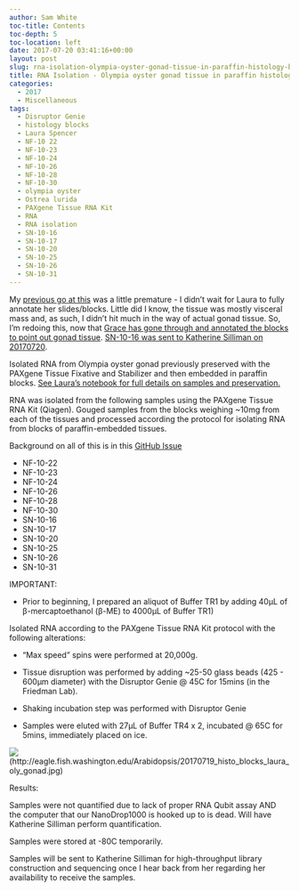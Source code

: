 ```yaml
---
author: Sam White
toc-title: Contents
toc-depth: 5
toc-location: left
date: 2017-07-20 03:41:16+00:00
layout: post
slug: rna-isolation-olympia-oyster-gonad-tissue-in-paraffin-histology-blocks-2
title: RNA Isolation - Olympia oyster gonad tissue in paraffin histology blocks
categories:
  - 2017
  - Miscellaneous
tags:
  - Disruptor Genie
  - histology blocks
  - Laura Spencer
  - NF-10 22
  - NF-10-23
  - NF-10-24
  - NF-10-26
  - NF-10-28
  - NF-10-30
  - olympia oyster
  - Ostrea lurida
  - PAXgene Tissue RNA Kit
  - RNA
  - RNA isolation
  - SN-10-16
  - SN-10-17
  - SN-10-20
  - SN-10-25
  - SN-10-26
  - SN-10-31
---
```


My [previous go at this](https://robertslab.github.io/sams-notebook/posts/2017/2017-07-10-rna-isolation-olympia-oyster-gonad-tissue-in-paraffin-histology-blocks/) was a little premature - I didn't wait for Laura to fully annotate her slides/blocks. Little did I know, the tissue was mostly visceral mass and, as such, I didn't hit much in the way of actual gonad tissue. So, I'm redoing this, now that [Grace has gone through and annotated the blocks to point out gonad tissue](https://genefish.wordpress.com/2017/07/12/graces-notebook-july-12-2017/). [SN-10-16 was sent to Katherine Silliman on 20170720]().

Isolated RNA from Olympia oyster gonad previously preserved with the PAXgene Tissue Fixative and Stabilizer and then embedded in paraffin blocks. [See Laura's notebook for full details on samples and preservation.](https://laurahspencer.github.io/LabNotebook/Prepping-Histology-Samples/)



RNA was isolated from the following samples using the PAXgene Tissue RNA Kit (Qiagen). Gouged samples from the blocks weighing ~10mg from each of the tissues and processed according the protocol for isolating RNA from blocks of paraffin-embedded tissues.

Background on all of this is in this [GitHub Issue](https://github.com/sr320/LabDocs/issues/648#issuecomment-313792588)

- NF-10-22
- NF-10-23
- NF-10-24
- NF-10-26
- NF-10-28
- NF-10-30
- SN-10-16
- SN-10-17
- SN-10-20
- SN-10-25
- SN-10-26
- SN-10-31

IMPORTANT:





  * Prior to beginning, I prepared an aliquot of Buffer TR1 by adding 40μL of β-mercaptoethanol (β-ME) to 4000μL of Buffer TR1)



Isolated RNA according to the PAXgene Tissue RNA Kit protocol with the following alterations:



  * "Max speed" spins were performed at 20,000g.


  * Tissue disruption was performed by adding ~25-50 glass beads (425 - 600μm diameter) with the Disruptor Genie @ 45C for 15mins (in the Friedman Lab).


  * Shaking incubation step was performed with Disruptor Genie


  * Samples were eluted with 27μL of Buffer TR4 x 2, incubated @ 65C for 5mins, immediately placed on ice.



![](https://eagle.fish.washington.edu/Arabidopsis/20170719_histo_blocks_laura_oly_gonad.jpg)(http://eagle.fish.washington.edu/Arabidopsis/20170719_histo_blocks_laura_oly_gonad.jpg)



Results:

Samples were not quantified due to lack of proper RNA Qubit assay AND the computer that our NanoDrop1000 is hooked up to is dead. Will have Katherine Silliman perform quantification.

Samples were stored at -80C temporarily.

Samples will be sent to Katherine Silliman for high-throughput library construction and sequencing once I hear back from her regarding her availability to receive the samples.
